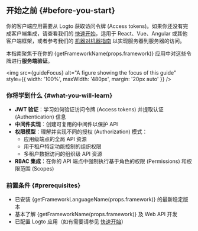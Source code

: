 
## 开始之前 \{#before-you-start}

你的客户端应用需要从 Logto 获取访问令牌 (Access tokens)。如果你还没有完成客户端集成，请查看我们的 [快速开始](/quick-starts)，适用于 React、Vue、Angular 或其他客户端框架，或者参考我们的 [机器对机器指南](/quick-starts/m2m) 以实现服务器到服务器的访问。

本指南聚焦于在你的 {getFrameworkName(props.framework)} 应用中对这些令牌进行**服务端验证**。

<img
  src={guideFocus}
  alt="A figure showing the focus of this guide"
  style={{ width: '100%', maxWidth: '480px', margin: '20px auto' }}
/>

### 你将学到什么 \{#what-you-will-learn}

- **JWT 验证**：学习如何验证访问令牌 (Access tokens) 并提取认证 (Authentication) 信息
- **中间件实现**：创建可复用的中间件以保护 API
- **权限模型**：理解并实现不同的授权 (Authorization) 模式：
  - 应用级端点的全局 API 资源
  - 用于租户特定功能控制的组织权限
  - 多租户数据访问的组织级 API 资源
- **RBAC 集成**：在你的 API 端点中强制执行基于角色的权限 (Permissions) 和权限范围 (Scopes)

### 前置条件 \{#prerequisites}

- 已安装 {getFrameworkLanguageName(props.framework)} 的最新稳定版本
- 基本了解 {getFrameworkName(props.framework)} 及 Web API 开发
- 已配置 Logto 应用（如有需要请参见 [快速开始](/quick-starts)）
